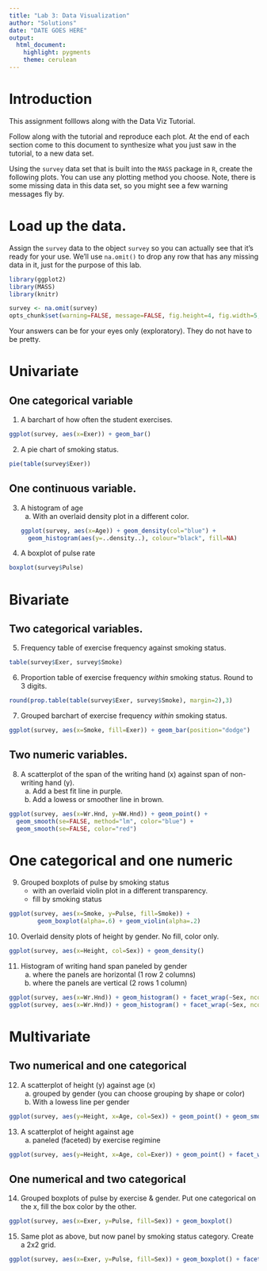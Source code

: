 ```yaml
---
title: "Lab 3: Data Visualization"
author: "Solutions"
date: "DATE GOES HERE"
output: 
  html_document: 
    highlight: pygments
    theme: cerulean
---
```


# Introduction
This assignment folllows along with the Data Viz Tutorial. 

Follow along with the tutorial and reproduce each plot. At the end of 
each section come to this document to synthesize what you just saw in
the tutorial, to a new data set. 

Using the `survey` data set that is built into the `MASS` package
in `R`, create the following plots. You can use any plotting method you
choose. Note, there is some missing data in this data set, so you might see
a few warning messages fly by. 

# Load up the data.
Assign the `survey` data to the object `survey` so you can actually see
that it's ready for your use. We'll use `na.omit()` to drop any row that has
any missing data in it, just for the purpose of this lab. 
```r
library(ggplot2)
library(MASS)
library(knitr)

survey <- na.omit(survey)
opts_chunk$set(warning=FALSE, message=FALSE, fig.height=4, fig.width=5, fig.align='center') 
```

Your answers can be for your eyes only (exploratory). They do not have to be pretty. 


# Univariate

## One categorical variable

1.  A barchart of how often the student exercises. 

```r
ggplot(survey, aes(x=Exer)) + geom_bar()
```

2. A pie chart of smoking status. 

```r
pie(table(survey$Exer))
```

## One continuous variable. 

3. A histogram of age
    a.  With an overlaid density plot in a different color.
```r
ggplot(survey, aes(x=Age)) + geom_density(col="blue") + 
  geom_histogram(aes(y=..density..), colour="black", fill=NA)
```
    
4. A boxplot of pulse rate

```r
boxplot(survey$Pulse)
```


# Bivariate

## Two categorical variables. 

5. Frequency table of exercise frequency against smoking status. 

```r
table(survey$Exer, survey$Smoke)
```

6. Proportion table of exercise frequency _within_ smoking status. Round to 3 digits. 

```r
round(prop.table(table(survey$Exer, survey$Smoke), margin=2),3)
```

7. Grouped barchart of exercise frequency _within_ smoking status. 

```r
ggplot(survey, aes(x=Smoke, fill=Exer)) + geom_bar(position="dodge")
```


## Two numeric variables. 

8. A scatterplot of the span of the writing hand (x) against span
   of non-writing hand (y). 
    a. Add a best fit line in purple.
    b. Add a lowess or smoother line in brown. 
    
```r
ggplot(survey, aes(x=Wr.Hnd, y=NW.Hnd)) + geom_point() + 
  geom_smooth(se=FALSE, method="lm", color="blue") + 
  geom_smooth(se=FALSE, color="red")
```

# One categorical and one numeric

9. Grouped boxplots of pulse by smoking status 
    - with an overlaid violin plot in a different transparency. 
    - fill by smoking status

```r
ggplot(survey, aes(x=Smoke, y=Pulse, fill=Smoke)) + 
        geom_boxplot(alpha=.6) + geom_violin(alpha=.2)
```

10. Overlaid density plots of height by gender. No fill, color only.  

```r
ggplot(survey, aes(x=Height, col=Sex)) + geom_density()
```

11. Histogram of writing hand span paneled by gender
     a. where the panels are horizontal (1 row 2 columns)
     b. where the panels are vertical (2 rows 1 column)

```r
ggplot(survey, aes(x=Wr.Hnd)) + geom_histogram() + facet_wrap(~Sex, ncol=2)
ggplot(survey, aes(x=Wr.Hnd)) + geom_histogram() + facet_wrap(~Sex, ncol=1)
```

# Multivariate

## Two numerical and one categorical

12. A scatterplot of height (y) against age (x)
    a. grouped by gender (you can choose grouping by shape or color)
    b. With a lowess line per gender
    
```r
ggplot(survey, aes(y=Height, x=Age, col=Sex)) + geom_point() + geom_smooth(se=FALSE)
```
    
13. A scatterplot of height against age
    a. paneled (faceted) by exercise regimine

```r
ggplot(survey, aes(y=Height, x=Age, col=Exer)) + geom_point() + facet_wrap(~Exer)
```

## One numerical and two categorical

14. Grouped boxplots of pulse by exercise & gender. Put one categorical on the x, fill the box color by the other. 
  
```r
ggplot(survey, aes(x=Exer, y=Pulse, fill=Sex)) + geom_boxplot()
```    

15. Same plot as above, but now panel by smoking status category. Create a 2x2 grid. 

```r
ggplot(survey, aes(x=Exer, y=Pulse, fill=Sex)) + geom_boxplot() + facet_wrap(~Smoke, ncol=2)
```    


